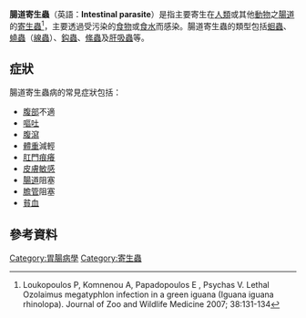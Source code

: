 '''腸道寄生蟲'''（英語：'''Intestinal parasite'''）是指主要寄生在[[人類|人類]]或其他[[動物|動物]]之[[腸道|腸道]]的[[寄生蟲|寄生蟲]]<ref>Loukopoulos P, Komnenou A, Papadopoulos E , Psychas V. Lethal Ozolaimus megatyphlon infection in a green iguana (Iguana iguana rhinolopa). Journal of Zoo and Wildlife Medicine 2007; 38:131-134</ref>，主要透過受污染的[[食物|食物]]或[[食水|食水]]而感染。腸道寄生蟲的類型包括[[蛔蟲|蛔蟲]]、[[蟯蟲|蟯蟲]]（[[線蟲|線蟲]]）、[[鈎蟲|鈎蟲]]、[[絛蟲|絛蟲]]及[[肝吸蟲|肝吸蟲]]等。

==症狀==
腸道寄生蟲病的常見症狀包括：
* [[腹部|腹部]]不適
* [[嘔吐|嘔吐]]
* [[腹瀉|腹瀉]]
* [[體重|體重]]減輕
* [[肛門|肛門]][[痕癢|痕癢]]
* [[皮膚|皮膚]][[敏感|敏感]]
* [[腸道|腸道]]阻塞
* [[膽管|膽管]]阻塞
* [[貧血|貧血]]

==參考資料==
{{reflist}}

{{medical-stub}}

[[Category:胃腸病學|Category:胃腸病學]]
[[Category:寄生蟲|Category:寄生蟲]]